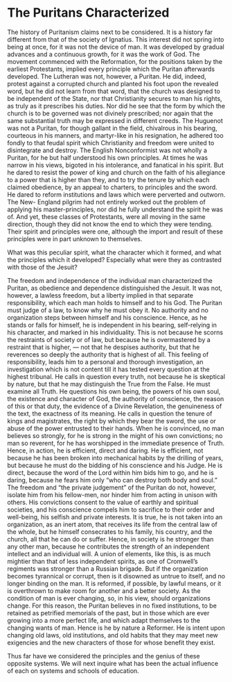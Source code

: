 # The Puritans Characterized

The history of Puritanism claims next to be considered. It is a history far different from that of the society of Ignatius. This interest did not spring into being at once, for it was not the device of man. It was developed by gradual advances and a continuous growth, for it was the work of God. The movement commenced with the Reformation, for the positions taken by the earliest Protestants, implied every principle which the Puritan afterwards developed. The Lutheran was not, however, a Puritan. He did, indeed, protest against a corrupted church and planted his foot upon the revealed word, but he did not learn from that word, that the church was designed to be independent of the State, nor that Christianity secures to man his rights, as truly as it prescribes his duties. Nor did he see that the form by which the church is to be governed was not divinely prescribed; nor again that the same substantial truth may be expressed in different creeds. The Huguenot was not a Puritan, for though gallant in the field, chivalrous in his bearing, courteous in his manners, and martyr-like in his resignation, he adhered too fondly to that feudal spirit which Christianity and freedom were united to disintegrate and destroy. The English Nonconformist was not wholly a Puritan, for he but half understood his own principles. At times he was narrow in his views, bigoted in his intolerance, and fanatical in his spirit. But he dared to resist the power of king and church on the faith of his allegiance to a power that is higher than they, and to try the tenure by which each claimed obedience, by an appeal to charters, to principles and the sword. He dared to reform institutions and laws which were perverted and outworn. The New- England pilgrim had not entirely worked out the problem of applying his master-principles, nor did he fully understand the spirit he was of. And yet, these classes of Protestants, were all moving in the same direction, though they did not know the end to which they were tending. Their spirit and principles were one, although the import and result of these principles were in part unknown to themselves.

What was this peculiar spirit, what the character which it formed, and what the principles which it developed? Especially what were they as contrasted with those of the Jesuit?

The freedom and independence of the individual man characterized the Puritan, as obedience and dependence distinguished the Jesuit. It was not, however, a lawless freedom, but a liberty implied in that separate responsibility, which each man holds to himself and to his God. The Puritan must judge of a law, to know why he must obey it. No authority and no organization steps between himself and his conscience. Hence, as he stands or falls for himself, he is independent in his bearing, self-relying in his character, and marked in his individuality. This is not because he scorns the restraints of society or of law, but because he is overmastered by a restraint that is higher, — not that he despises authority, but that he reverences so deeply the authority that is highest of all. This feeling of responsibility, leads him to a personal and thorough investigation, an investigation which is not content till it has tested every question at the highest tribunal. He calls in question every truth, not because he is skeptical by nature, but that he may distinguish the True from the False. He must examine all Truth. He questions his own being, the powers of his own soul, the existence and character of God, the authority of conscience, the reason of this or that duty, the evidence of a Divine Revelation, the genuineness of the text, the exactness of its meaning. He calls in question the tenure of kings and magistrates, the right by which they bear the sword, the use or abuse of the power entrusted to their hands. When he is convinced, no man believes so strongly, for he is strong in the might of his own convictions; no man so reverent, for he has worshipped in the immediate presence of Truth. Hence, in action, he is efficient, direct and daring. He is efficient, not because he has been broken into mechanical habits by the drilling of years, but because he must do the bidding of his conscience and his Judge. He is direct, because the word of the Lord within him bids him to go, and he is daring, because he fears him only “who can destroy both body and soul.” The freedom and "the private judgement" of the Puritan do not, however, isolate him from his fellow-men, nor hinder him from acting in unison with others. His convictions consent to the value of earthly and spiritual societies, and his conscience compels him to sacrifice to their order and well-being, his selfish and private interests. It is true, he is not taken into an organization, as an inert atom, that receives its life from the central law of the whole, but he himself consecrates to his family, his country, and the church, all that he can do or suffer. Hence, in society is he stronger than any other man, because he contributes the strength of an independent intellect and an individual will. A union of elements, like this, is as much mightier than that of less independent spirits, as one of Cromwell's regiments was stronger than a Russian brigade. But if the organization becomes tyrannical or corrupt, then is it disowned as untrue to itself, and no longer binding on the man. It is reformed, if possible, by lawful means, or it is overthrown to make room for another and a better society. As the condition of man is ever changing, so, in his view, should organizations change. For this reason, the Puritan believes in no fixed institutions, to be retained as petrified memorials of the past, but in those which are ever growing into a more perfect life, and which adapt themselves to the changing wants of man. Hence is he by nature a Reformer. He is intent upon changing old laws, old institutions, and old habits that they may meet new exigencies and the new characters of those for whose benefit they exist.

Thus far have we considered the principles and the genius of these opposite systems. We will next inquire what has been the actual influence of each on systems and schools of education.
